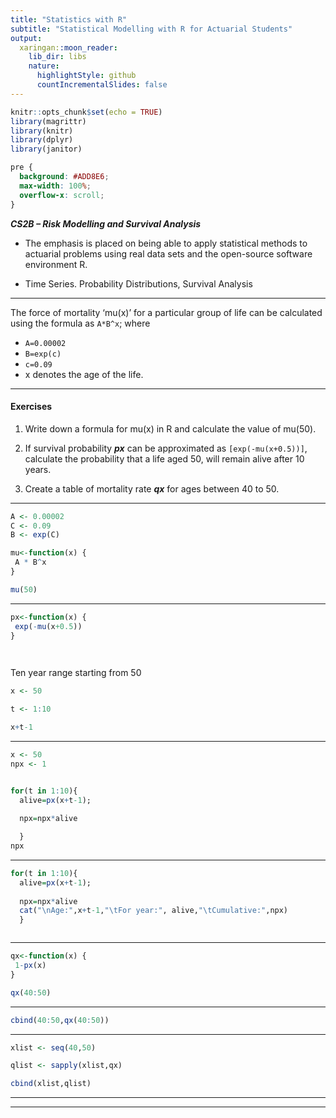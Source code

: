 ```yaml
---
title: "Statistics with R"
subtitle: "Statistical Modelling with R for Actuarial Students"
output:
  xaringan::moon_reader:
    lib_dir: libs
    nature:
      highlightStyle: github
      countIncrementalSlides: false
---
```


```r
knitr::opts_chunk$set(echo = TRUE)
library(magrittr)
library(knitr)
library(dplyr)
library(janitor)


```

```css
pre {
  background: #ADD8E6;
  max-width: 100%;
  overflow-x: scroll;
}
```

***CS2B – Risk Modelling and Survival Analysis ***


* The emphasis is placed on being able to apply statistical methods to actuarial problems using real data sets and the open-source software environment R. 

* Time Series. Probability Distributions, Survival Analysis

---


The force of mortality ‘mu(x)’ for a particular group of life can be calculated using the 
formula as `A*B^x`; where 

* `A=0.00002`
* `B=exp(c)` 
* `c=0.09`
* x denotes the age of the life.

---

#### Exercises

1. Write down a formula for mu(x) in R and calculate the value of mu(50). 

2. If survival probability ***px*** can be approximated as `[exp(-mu(x+0.5))]`, calculate the 
probability that a life aged 50, will remain alive after 10 years. 

3. Create a table of mortality rate ***qx*** for ages between 40 to 50. 

---

```r
A <- 0.00002 
C <- 0.09 
B <- exp(C) 

mu<-function(x) { 
 A * B^x 
} 

mu(50) 
```

---

```r
px<-function(x) { 
 exp(-mu(x+0.5)) 
} 

 
```

Ten year range starting from 50

```r
x <- 50 

t <- 1:10

x+t-1
```

---

```r

x <- 50 
npx <- 1


for(t in 1:10){
  alive=px(x+t-1);
  
  npx=npx*alive

  } 
npx 


```
---

```r

for(t in 1:10){
  alive=px(x+t-1);
  
  npx=npx*alive
  cat("\nAge:",x+t-1,"\tFor year:", alive,"\tCumulative:",npx)
  } 



```
---

```r
qx<-function(x) { 
 1-px(x) 
} 

```

```r
qx(40:50)
```

---




```r
cbind(40:50,qx(40:50))
```


---

```r
xlist <- seq(40,50) 

qlist <- sapply(xlist,qx) 
```


```r
cbind(xlist,qlist) 
```


---

---